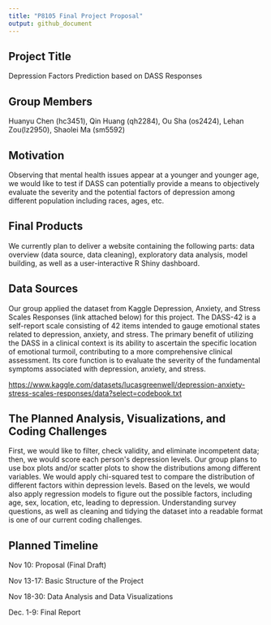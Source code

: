 ```yaml
---
title: "P8105 Final Project Proposal"
output: github_document
---
```


## **Project Title**

Depression Factors Prediction based on DASS Responses

## **Group Members**

Huanyu Chen (hc3451), Qin Huang (qh2284), Ou Sha (os2424), Lehan Zou(lz2950), Shaolei Ma (sm5592)

## **Motivation**

Observing that mental health issues appear at a younger and younger age, we would like to test if DASS can potentially provide a means to objectively evaluate the severity and the potential factors of depression among different population including races, ages, etc.

## **Final Products**

We currently plan to deliver a website containing the following parts: data overview (data source, data cleaning), exploratory data analysis, model building, as well as a user-interactive R Shiny dashboard.

## **Data Sources**

Our group applied the dataset from Kaggle Depression, Anxiety, and Stress Scales Responses (link attached below) for this project. The DASS-42 is a self-report scale consisting of 42 items intended to gauge emotional states related to depression, anxiety, and stress. The primary benefit of utilizing the DASS in a clinical context is its ability to ascertain the specific location of emotional turmoil, contributing to a more comprehensive clinical assessment. Its core function is to evaluate the severity of the fundamental symptoms associated with depression, anxiety, and stress.

<https://www.kaggle.com/datasets/lucasgreenwell/depression-anxiety-stress-scales-responses/data?select=codebook.txt>

##  **The Planned Analysis, Visualizations, and Coding Challenges**

First, we would like to filter, check validity, and eliminate incompetent data; then, we would score each person\'s depression levels. Our group plans to use box plots and/or scatter plots to show the distributions among different variables. We would apply chi-squared test to compare the distribution of different factors within depression levels. Based on the levels, we would also apply regression models to figure out the possible factors, including age, sex, location, etc, leading to depression. Understanding survey questions, as well as cleaning and tidying the dataset into a readable format is one of our current coding challenges.

## **Planned Timeline**

Nov 10: Proposal (Final Draft)

Nov 13-17: Basic Structure of the Project

Nov 18-30: Data Analysis and Data Visualizations

Dec. 1-9: Final Report
